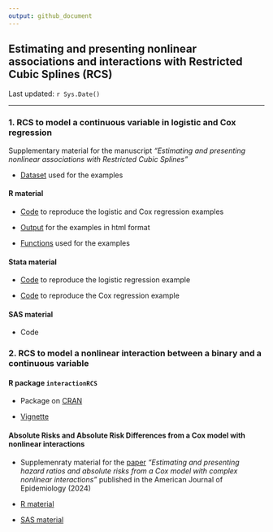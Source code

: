 ```yaml
---
output: github_document
---
```


## Estimating and presenting nonlinear associations and interactions with Restricted Cubic Splines (RCS)

Last updated: `r Sys.Date()`

---

### 1. RCS to model a continuous variable in logistic and Cox regression 

Supplementary material for the manuscript _"Estimating and presenting nonlinear associations with Restricted Cubic Splines"_

- [Dataset](https://github.com/andreabellavia/RCSplines/blob/main/continuous/data_example.xlsx) used for the examples 

#### R material

- [Code](https://github.com/andreabellavia/RCSplines/blob/main/continuous/R/rcs_logistic_cox.qmd) to reproduce the logistic and Cox regression examples

- [Output](https://andreabellavia.github.io/RCSplines/continuous/R/rcs_logistic_cox.html) for the examples in html format 

- [Functions](https://github.com/andreabellavia/RCSplines/blob/main/continuous/R/R_functions.R) used for the examples

#### Stata material 

- [Code](https://github.com/andreabellavia/RCSplines/blob/main/continuous/Stata/rcs_logistic.do) to reproduce the logistic regression example

- [Code](https://github.com/andreabellavia/RCSplines/blob/main/continuous/Stata/rcs_cox.do) to reproduce the Cox regression example

#### SAS material 

- Code

### 2. RCS to model a nonlinear interaction between a binary and a continuous variable

#### R package `interactionRCS` 

- Package on [CRAN](https://cran.r-project.org/package=interactionRCS)

- [Vignette](https://cran.r-project.org/web/packages/interactionRCS/vignettes/vignette.html)

#### Absolute Risks and Absolute Risk Differences from a Cox model with nonlinear interactions

- Supplemenraty material for the [paper](https://academic.oup.com/aje/article/193/8/1155/7678921)
_"Estimating and presenting hazard ratios 
and absolute risks from a Cox model with complex nonlinear interactions"_ published in the
American Journal of Epidemiology (2024)

- [R material](https://timi.org/wp-content/uploads/2023/11/R-material.zip)

- [SAS material](https://timi.org/wp-content/uploads/2023/09/SAS-macros_rev.txt)